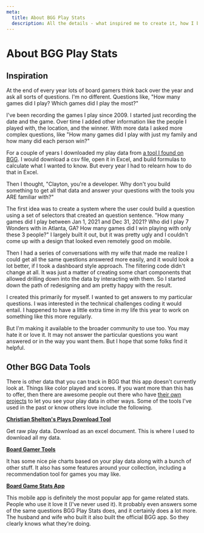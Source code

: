 ```yaml
---
meta:
  title: About BGG Play Stats
  description: All the details - what inspired me to create it, how I built it, and how to use it.
---
```


# About BGG Play Stats

## Inspiration

At the end of every year lots of board gamers think back over the year and ask all sorts of questions. I'm no different. Questions like, "How many games did I play? Which games did I play the most?"

I've been recording the games I play since 2009. I started just recording the date and the game. Over time I added other information like the people I played with, the location, and the winner. With more data I asked more complex questions, like "How many games did I play with just my family and how many did each person win?"

For a couple of years I downloaded my play data from [a tool I found on BGG](http://www.sheltonsonline.net/bggtools/getplays). I would download a csv file, open it in Excel, and build formulas to calculate what I wanted to know. But every year I had to relearn how to do that in Excel.

Then I thought, "Clayton, you're a developer. Why don't you build something to get all that data and answer your questions with the tools you ARE familiar with?"

The first idea was to create a system where the user could build a question using a set of selectors that created an question sentence. "How many games did I play between Jan 1, 2021 and Dec 31, 2021? Who did I play 7 Wonders with in Atlanta, GA? How many games did I win playing with only these 3 people?" I largely built it out, but it was pretty ugly and I couldn't come up with a design that looked even remotely good on mobile.

Then I had a series of conversations with my wife that made me realize I could get all the same questions answered more easily, and it would look a lot better, if I took a dashboard style approach. The filtering code didn't change at all. It was just a matter of creating some chart components that allowed drilling down into the data by interacting with them. So I started down the path of redesigning and am pretty happy with the result.

I created this primarily for myself. I wanted to get answers to my particular questions. I was interested in the technical challenges coding it would entail. I happened to have a little extra time in my life this year to work on something like this more regularly.

But I'm making it available to the broader community to use too. You may hate it or love it. It may not answer the particular questions you want answered or in the way you want them. But I hope that some folks find it helpful.

## Other BGG Data Tools

There is other data that you can track in BGG that this app doesn't currently look at. Things like color played and scores. If you want more than this has to offer, then there are awesome people out there who have [their own projects](https://boardgamegeek.com/guild/1229) to let you see your play data in other ways. Some of the tools I've used in the past or know others love include the following.

**[Christian Shelton's Plays Download Tool](http://www.sheltonsonline.net/bggtools/getplays)**

Get raw play data. Download as an excel document. This is where I used to download all my data.

**[Board Gamer Tools](http://www.boredgamertools.com/)**

It has some nice pie charts based on your play data along with a bunch of other stuff. It also has some features around your collection, including a recommendation tool for games you may like.

**[Board Game Stats App](https://www.bgstatsapp.com/)**

This mobile app is definitely the most popular app for game related stats. People who use it love it (I've never used it). It probably even answers some of the same questions BGG Play Stats does, and it certainly does a lot more. The husband and wife who built it also built the official BGG app. So they clearly knows what they're doing.

